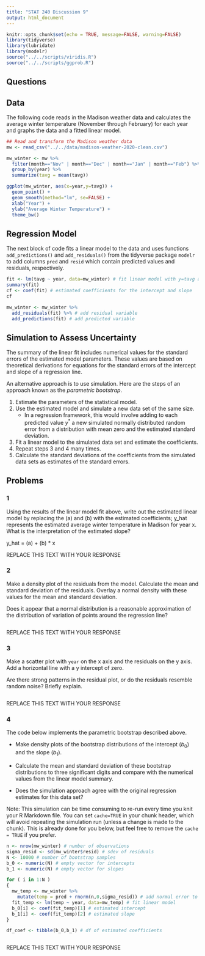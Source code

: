 ```yaml
---
title: "STAT 240 Discussion 9"
output: html_document
---
```


```r
knitr::opts_chunk$set(echo = TRUE, message=FALSE, warning=FALSE)
library(tidyverse)
library(lubridate)
library(modelr)
source("../../scripts/viridis.R")
source("../../scripts/ggprob.R")
```

## Questions

## Data

The following code reads in the Madison weather data
and calculates the average winter temperature (November through February) for each year and graphs the data and a fitted linear model.

```r
## Read and transform the Madison weather data
mw <- read_csv("../../data/madison-weather-2020-clean.csv")

mw_winter <- mw %>%
  filter(month=="Nov" | month=="Dec" | month=="Jan" | month=="Feb") %>%
  group_by(year) %>%
  summarize(tavg = mean(tavg))

ggplot(mw_winter, aes(x=year,y=tavg)) +
  geom_point() +
  geom_smooth(method="lm", se=FALSE) +
  xlab("Year") +
  ylab("Average Winter Temperature") +
  theme_bw()
```

## Regression Model

The next block of code fits a linear model to the data and uses  functions `add_predictions()` and `add_residuals()` from the tidyverse package `modelr` to add columns `pred` and `resid` which contain predicted values and residuals, respectively.

```r
fit <- lm(tavg ~ year, data=mw_winter) # fit linear model with y=tavg and x=year
summary(fit)
cf <- coef(fit) # estimated coefficients for the intercept and slope
cf

mw_winter <- mw_winter %>%
  add_residuals(fit) %>% # add residual variable
  add_predictions(fit) # add predicted variable
```

## Simulation to Assess Uncertainty

The summary of the linear fit includes numerical values for the standard errors of the estimated model parameters.  These values are based on theoretical derivations for equations for the standard errors of the intercept and slope of a regression line.

An alternative approach is to use simulation.
Here are the steps of an approach known as the *parametric bootstrap*.

1. Estimate the parameters of the statistical model.
2. Use the estimated model and simulate a new data set of the same size.
    - In a regression framework, this would involve adding to each predicted value $y^*$ a new simulated normally distributed random error from a distribution with mean zero and the estimated standard deviation.
3. Fit a linear model to the simulated data set and estimate the coefficients.
4. Repeat steps 3 and 4 many times.
5. Calculate the standard deviations of the coefficients from the simulated data sets as estimates of the standard errors.

## Problems


### 1 

Using the results of the linear model fit above, write out the estimated linear model by replacing the (a) and (b) with the estimated coefficients; y_hat represents the estimated average winter temperature in Madison for year x.  What is the interpretation of the estimated slope?

y_hat = (a) + (b) * x

REPLACE THIS TEXT WITH YOUR RESPONSE



### 2

Make a density plot of the residuals from the model. Calculate the mean and standard deviation of the residuals. Overlay a normal density with these values for the mean and standard deviation.

Does it appear that a normal distribution is a reasonable approximation of the distribution of variation of points around the regression line?

```r

```

REPLACE THIS TEXT WITH YOUR RESPONSE



### 3

Make a scatter plot with `year` on the x axis and the residuals on the y axis. Add a horizontal line with a y intercept of zero.

Are there strong patterns in the residual plot, or do the residuals resemble random noise? Briefly explain.

```r

```

REPLACE THIS TEXT WITH YOUR RESPONSE



### 4

The code below implements the parametric bootstrap described above.

- Make density plots of the bootstrap distributions of the intercept ($b_0$) and the slope ($b_1$).  
- Calculate the mean and standard deviation of these bootstrap distributions to three significant digits and compare with the numerical values from the linear model summary.  

- Does the simulation approach agree with the original regression estimates for this data set?

Note:  This simulation can be time consuming to re-run every time you knit your R Markdown file.  You can set `cache=TRUE` in your chunk header, which will avoid repeating the simulation run (unless a change is made to the chunk).  This is already done for you below, but feel free to remove the `cache = TRUE` if you prefer.

```r
n <- nrow(mw_winter) # number of observations
sigma_resid <- sd(mw_winter$resid) # sdev of residuals
N <- 10000 # number of bootstrap samples
b_0 <- numeric(N) # empty vector for intercepts
b_1 <- numeric(N) # empty vector for slopes

for ( i in 1:N )
{
  mw_temp <- mw_winter %>%
    mutate(temp = pred + rnorm(n,0,sigma_resid)) # add normal error to predicted y
  fit_temp <- lm(temp ~ year, data=mw_temp) # fit linear model
  b_0[i] <- coef(fit_temp)[1] # estimated intercept
  b_1[i] <- coef(fit_temp)[2] # estimated slope
}

df_coef <- tibble(b_0,b_1) # df of estimated coefficients
```

```{}

```

REPLACE THIS TEXT WITH YOUR RESPONSE








